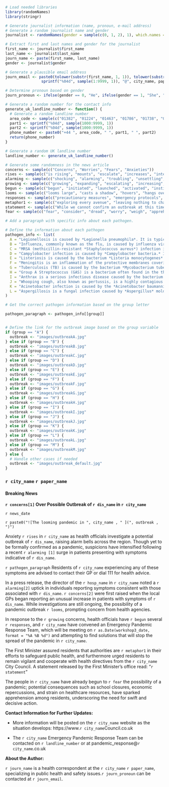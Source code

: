 ```r
# Load needed libraries
library(randomNames)
library(stringr)

# Generate journalist information (name, pronoun, e-mail address)
# Generate a random journalist name and gender
journalist <- randomNames(gender = sample(c(0, 1, 2), 1), which.names = "both", return.complete.data = TRUE)

# Extract first and last names and gender for the journalist
first_name <- journalist$first_name
last_name <- journalist$last_name
journ_name <- paste(first_name, last_name)
gender <- journalist$gender

# Generate a plausible email address
journ_email <- paste0(tolower(substr(first_name, 1, 1)), tolower(substr(last_name, 1, 1)), 
                sprintf("%04d", sample(1:9999, 1)), "@", city_name, paper_name, ".com")

# Determine pronoun based on gender
journ_pronoun <- ifelse(gender == 0, "He", ifelse(gender == 1, "She", "They"))

# Generate a random number for the contact info
generate_uk_landline_number <- function() {
  # Generate a random landline number
  area_code <- sample(c("01382", "01224", "01463", "01786", "01738", "01343"), 1)  # Sample some common area codes
  part1 <- sprintf("%04d", sample(1000:9999, 1))
  part2 <- sprintf("%04d", sample(1000:9999, 1))
  phone_number <- paste0("+44 ", area_code, " ", part1, " ", part2)
  return(phone_number)
}

# Generate a random UK landline number
landline_number <- generate_uk_landline_number()

# Generate some randomness in the news article
concerns <- sample(c("Concerns", "Worries", "Fears", "Anxieties"))
rises <- sample(c("is rising", "mounts", "escalate", "increases", "intensifies", "surges"), 1)
alarming <- sample(c("shocking", "alarming", "troubling", "unsettling", "disturbing", "concerning", "worrying", "frightening", "startling", "surprising", "astonishing", "astounding", "stunning", "disquieting", "distressing", "alarming"))
growing <- sample(c("growing", "expanding", "escalating", "increasing", "developing"), 1)
begun <- sample(c("begun", "initiated", "launched", "activated", "instigated"), 1)
looms <- sample(c("looms large", "casts a shadow", "hovers", "hangs over", "shadows the community", "dominates", "hovers", "emerges as a major concern"), 1)
responses <- sample(c("precautionary measures", "emergency protocols", "contingency plans", "preventive actions"), 1)
metaphor1 <- sample(c("exploring every avenue", "leaving nothing to chance", "leaving no option unexplored", "pursuing every lead", "covering all bases", "leaving no stone unturned"), 1)
statement <- sample(c("While we cannot confirm an outbreak at this time, we are treating this situation with the utmost seriousness.", "Despite the lack of confirmation regarding an outbreak, we are treating this matter with the utmost gravity.", "While there is no confirmation of an outbreak at this time, we are taking this situation very seriously.", "While we cannot confirm the presence of an outbreak right now, we are responding to this issue with the highest degree of seriousness."), 1)
fear <- sample(c("fear", "consider", "dread", "worry", "weigh", "apprehend"), 1)

# Add a paragraph with specific info about each pathogen. 

# Define the information about each pathogen
pathogen_info <- list(
  A = "Legionellosis is caused by *Legionella pneumophila*. It is typically transmitted through the inhalation of contaminated water droplets, such as those from air conditioning systems or hot tubs. Symptoms include fever, chills, cough, muscle aches, and headaches.",
  B = "Influenza, commonly known as the flu, is caused by influenza viruses. It spreads through respiratory droplets produced when infected individuals cough, sneeze, or talk. Symptoms include fever, cough, sore throat, runny or stuffy nose, body aches, headache, chills, and fatigue.",
  C = "MRSA (methicillin-resistant *Staphylococcus aureus*) infection is caused by a type of Staph bacteria that has become resistant to many of the antibiotics used to treat ordinary Staph infections. It can be spread through contact with an infected wound or by sharing personal items, such as towels or razors. Symptoms depend on the site of infection but may include skin infections, pneumonia, bloodstream infections, and surgical site infections.",
  D = "Campylobacter infection is caused by *Campylobacter bacteria.* It is typically spread through contaminated food, water, or contact with infected animals or their feces. Symptoms include diarrhea (often bloody), fever, abdominal pain, nausea, and vomiting.",
  E = "Listeriosis is caused by the bacterium *Listeria monocytogenes*. It is usually contracted by eating contaminated food, such as unpasteurized dairy products, deli meats, or produce. Symptoms include fever, muscle aches, nausea, and diarrhea.",
  F = "Meningitis is an inflammation of the protective membranes covering the brain and spinal cord. It can be caused by viruses, bacteria, or other microorganisms. Bacterial meningitis can be transmitted through respiratory droplets, direct contact with an infected person, or by consuming contaminated food or water. Symptoms include headache, fever, stiff neck, nausea, vomiting, and sensitivity to light.",
  G = "Tuberculosis (TB) is caused by the bacterium *Mycobacterium tuberculosis*. It spreads through the air when an infected person coughs or sneezes. Symptoms include coughing (sometimes with blood), chest pain, fatigue, fever, weight loss, and night sweats.",
  H = "Group A Streptococcus (GAS) is a bacterium often found in the throat and on the skin. It can cause a wide range of infections, from minor skin infections to severe diseases like strep throat, scarlet fever, and invasive group A streptococcal disease. It is usually spread through respiratory droplets or direct contact with an infected person.",
  I = "Anthrax is a serious infectious disease caused by the bacterium *Bacillus anthracis*. It can occur in three forms: cutaneous (skin), inhalation, and gastrointestinal. Inhalation anthrax is the most lethal form and can be contracted by inhaling spores from contaminated animal products or bioterrorism. Symptoms vary depending on the type of infection but may include fever, fatigue, cough, shortness of breath, nausea, vomiting, and abdominal pain.",
  J = "Whooping cough, also known as pertussis, is a highly contagious respiratory infection caused by the bacterium *Bordetella pertussis*. It spreads through respiratory droplets produced when an infected person coughs or sneezes. Symptoms typically start with cold-like symptoms and progress to severe coughing fits followed by a characteristic 'whooping' sound when inhaling.",
  K = "Acinetobacter infection is caused by the *Acinetobacter baumannii* bacterium. It is often associated with healthcare settings and can cause a variety of infections, including pneumonia, bloodstream infections, wound infections, and urinary tract infections. It can be transmitted through person-to-person contact or contact with contaminated surfaces. Symptoms vary depending on the site of infection.",
  L = "Aspergillosis is a fungal infection caused by *Aspergillus* molds. It can affect the respiratory system, skin, or other organs. It is commonly acquired by inhaling airborne spores from the environment. Symptoms depend on the type and location of the infection but may include fever, cough, chest pain, shortness of breath, and fatigue."
)

# Get the correct pathogen information based on the group letter

pathogen_paragraph <- pathogen_info[[group]]


# Define the link for the outbreak image based on the group variable
if (group == "A") {
  outbreak <- "images/outbreakA.jpg"
} else if (group == "B") {
  outbreak <- "images/outbreakB.jpg"
} else if (group == "C") {
  outbreak <- "images/outbreakC.jpg"
} else if (group == "D") {
  outbreak <- "images/outbreakD.jpg"
} else if (group == "E") {
  outbreak <- "images/outbreakE.jpg"
} else if (group == "F") {
  outbreak <- "images/outbreakF.jpg"
} else if (group == "G") {
  outbreak <- "images/outbreakG.jpg"
} else if (group == "H") {
  outbreak <- "images/outbreakH.jpg"
} else if (group == "I") {
  outbreak <- "images/outbreakI.jpg"
} else if (group == "J") {
  outbreak <- "images/outbreakJ.jpg"
} else if (group == "K") {
  outbreak <- "images/outbreakK.jpg"
} else if (group == "L") {
  outbreak <- "images/outbreakL.jpg"
} else if (group == "M") {
  outbreak <- "images/outbreakM.jpg"
} else {
  # Handle other cases if needed
  outbreak <- "images/outbreak_default.jpg"
}

```

### `r city_name` `r paper_name` {.unnumbered}

#### Breaking News {.unnumbered}

**`r concerns[1]` Over Possible Outbreak of `r dis_name` in `r city_name`**

`r news_date`

`r paste0("![The looming pandemic in ", city_name , " ](", outbreak , ")")`

Anxiety `r rises` in `r city_name` as health officials investigate a potential outbreak of `r dis_name`, raising alarm bells across the region. Though yet to be formally confirmed as a pandemic, suspicions have intensified following a recent `r alarming [1]` surge in patients presenting with symptoms indicative of `r dis_name`.

`r pathogen_paragraph` Residents of `r city_name` experiencing any of these symptoms are advised to contact their GP or dial 111 for health advice. 

In a press release, the director of the `r hosp_name` in `r city_name` noted a `r alarming[2]` uptick in individuals reporting symptoms consistent with those associated with `r dis_name`. `r concerns[2]` were first raised when the local GPs began reporting an unusual increase in patients with symptoms of `r dis_name`. While investigations are still ongoing, the possibility of a pandemic outbreak `r looms`, prompting concern from health agencies.

In response to the `r growing` concerns, health officials have `r begun` several `r responses`, and `r city_name` have convened an Emergency Pandemic Response Team, which will be meeting on `r as.Date(workshop3_date, format = "%A %B %d")` and attempting to find solutions that will stop the spread of the pandemic in `r city_name`.

The First Minister assured residents that authorities are `r metaphor1` in their efforts to safeguard public health, and furthermore urged residents to remain vigilant and cooperate with health directives from the `r city_name` City Council. A statement released by the First Minister's office read: "`r statement`" 

The people in `r city_name` have already begun to `r fear` the possibility of a pandemic; potential consequences such as school closures, economic repercussions, and strain on healthcare resources, have sparked apprehension among residents, underscoring the need for swift and decisive action.

**Contact Information for Further Updates:**

* More information will be posted on the `r city_name` website as the situation develops: https://www.`r city_name`Council.co.uk

* The `r city_name` Emergency Pandemic Response Team can be contacted on `r landline_number` or at pandemic_response@`r city_name`.co.uk

**About the Author:**

`r journ_name` is a health correspondent at the `r city_name` `r paper_name`, specializing in public health and safety issues.`r journ_pronoun` can be contacted at `r journ_email`.

